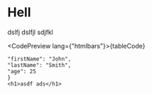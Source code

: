 
<Meta title="Components/Tables" />

<h1 className="title">Hell</h1>

<Row className="gy-4 gx-4">
    <Col sm={12}>dslfj</Col>
    <Col sm={12}>dslfjl</Col>
    <Col sm={12}>sdjfkl</Col>
</Row>

<CodePreview lang={"htmlbars"}>{tableCode}</CodePreview>

```{
"firstName": "John",
"lastName": "Smith",
"age": 25
}
<h1>asdf ads</h1>
```

<style>
    {`
     .title {
         color: red;
     }
     `}
</style>
